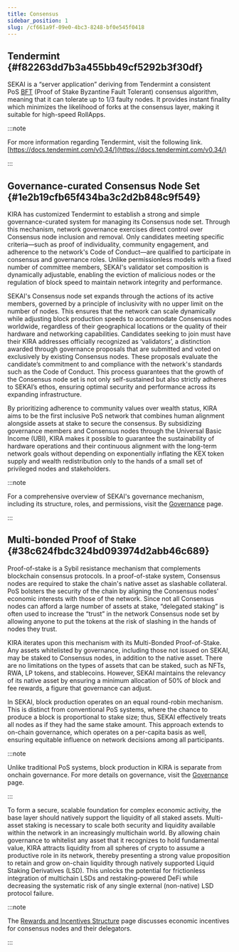 ```yaml
---
title: Consensus
sidebar_position: 1
slug: /cf661a9f-09e0-4bc3-8248-bf0e545f0418
---
```





## Tendermint {#f82263dd7b3a455bb49cf5292b3f30df}


SEKAI is a “server application” deriving from Tendermint a consistent PoS [BFT](https://en.wikipedia.org/wiki/Byzantine_fault_tolerance) (Proof of Stake Byzantine Fault Tolerant) consensus algorithm, meaning that it can tolerate up to 1/3 faulty nodes. It provides instant finality which minimizes the likelihood of forks at the consensus layer, making it suitable for high-speed RollApps.


:::note

For more information regarding Tendermint, visit the following link. [https://docs.tendermint.com/v0.34/](https://docs.tendermint.com/v0.34/)

:::




## Governance-curated Consensus Node Set {#1e2b19cfb65f434ba3c2d2b848c9f549}


KIRA has customized Tendermint to establish a strong and simple governance-curated system for managing its Consensus node set. Through this mechanism, network governance exercises direct control over Consensus node inclusion and removal. Only candidates meeting specific criteria—such as proof of individuality, community engagement, and adherence to the network's Code of Conduct—are qualified to participate in consensus and governance roles. Unlike permissionless models with a fixed number of committee members, SEKAI's validator set composition is dynamically adjustable, enabling the eviction of malicious nodes or the regulation of block speed to maintain network integrity and performance.


SEKAI's Consensus node set expands through the actions of its active members, governed by a principle of inclusivity with no upper limit on the number of nodes. This ensures that the network can scale dynamically while adjusting block production speeds to accommodate Consensus nodes worldwide, regardless of their geographical locations or the quality of their hardware and networking capabilities. Candidates seeking to join must have their KIRA addresses officially recognized as ‘validators’, a distinction awarded through governance proposals that are submitted and voted on exclusively by existing Consensus nodes. These proposals evaluate the candidate’s commitment to and compliance with the network's standards such as the Code of Conduct. This process guarantees that the growth of the Consensus node set is not only self-sustained but also strictly adheres to SEKAI’s ethos, ensuring optimal security and performance across its expanding infrastructure.


By prioritizing adherence to community values over wealth status, KIRA aims to be the first inclusive PoS network that combines human alignment alongside assets at stake to secure the consensus. By subsidizing governance members and Consensus nodes through the Universal Basic Income (UBI), KIRA makes it possible to guarantee the sustainability of hardware operations and their continuous alignment with the long-term network goals without depending on exponentially inflating the KEX token supply and wealth redistribution only to the hands of a small set of privileged nodes and stakeholders.


:::note

For a comprehensive overview of SEKAI's governance mechanism, including its structure, roles, and permissions, visit the [Governance](/learn/aa3b3aee-8e8d-4c5d-bb2c-3f4bf2462afa) page.

:::




## Multi-bonded Proof of Stake {#38c624fbdc324bd093974d2abb46c689}


Proof-of-stake is a Sybil resistance mechanism that complements blockchain consensus protocols. In a proof-of-stake system, Consensus nodes are required to stake the chain's native asset as slashable collateral. PoS bolsters the security of the chain by aligning the Consensus nodes' economic interests with those of the network. Since not all Consensus nodes can afford a large number of assets at stake, “delegated staking” is often used to increase the “trust” in the network Consensus node set by allowing anyone to put the tokens at the risk of slashing in the hands of nodes they trust.


KIRA iterates upon this mechanism with its Multi-Bonded Proof-of-Stake. Any assets whitelisted by governance, including those not issued on SEKAI, may be staked to Consensus nodes, in addition to the native asset. There are no limitations on the types of assets that can be staked, such as NFTs, RWA, LP tokens, and stablecoins. However, SEKAI maintains the relevancy of its native asset by ensuring a minimum allocation of 50% of block and fee rewards, a figure that governance can adjust.


In SEKAI, block production operates on an equal round-robin mechanism. This is distinct from conventional PoS systems, where the chance to produce a block is proportional to stake size; thus, SEKAI effectively treats all nodes as if they had the same stake amount. This approach extends to on-chain governance, which operates on a per-capita basis as well, ensuring equitable influence on network decisions among all participants.


:::note

Unlike traditional PoS systems, block production in KIRA is separate from onchain governance. For more details on governance, visit the [Governance](/learn/aa3b3aee-8e8d-4c5d-bb2c-3f4bf2462afa) page.

:::




To form a secure, scalable foundation for complex economic activity, the base layer should natively support the liquidity of all staked assets. Multi-asset staking is necessary to scale both security and liquidity available within the network in an increasingly multichain world. By allowing chain governance to whitelist any asset that it recognizes to hold fundamental value, KIRA attracts liquidity from all spheres of crypto to assume a productive role in its network, thereby presenting a strong value proposition to retain and grow on-chain liquidity through natively supported Liquid Staking Derivatives (LSD). This unlocks the potential for frictionless integration of multichain LSDs and restaking-powered DeFi while decreasing the systematic risk of any single external (non-native) LSD protocol failure.


:::note

The [Rewards and Incentives Structure](/learn/5b32eede-3889-4f8e-baf5-0f0dc9179a6b) page discusses economic incentives for consensus nodes and their delegators.

:::



